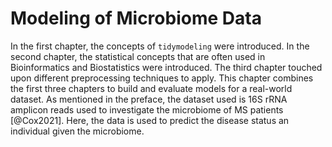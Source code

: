 # Modeling of Microbiome Data
In the first chapter, the concepts of `tidymodeling` were introduced. In the second chapter, the statistical concepts that are often used in Bioinformatics and Biostatistics were introduced. The third chapter touched upon different preprocessing techniques to apply. This chapter combines the first three chapters to build and evaluate models for a real-world dataset. As mentioned in the preface, the dataset used is 16S rRNA amplicon reads used to investigate the microbiome of MS patients [@Cox2021]. Here, the data is used to predict the disease status an individual given the microbiome.